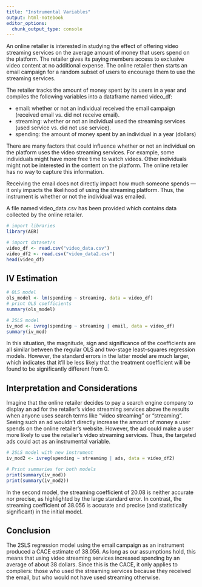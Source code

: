 ```yaml
---
title: "Instrumental Variables"
output: html-notebook
editor_options: 
  chunk_output_type: console
---
```


An online retailer is interested in studying the effect of offering video streaming services on the average amount of money that users spend on the platform. The retailer gives its paying members access to exclusive video content at no additional expense. The online retailer then starts an email campaign for a random subset of users to encourage them to use the streaming services.

The retailer tracks the amount of money spent by its users in a year and compiles the following variables into a dataframe named video_df:

- email: whether or not an individual received the email campaign (received email vs. did not receive email).
- streaming: whether or not an individual used the streaming services (used service vs. did not use service).
- spending: the amount of money spent by an individual in a year (dollars)

There are many factors that could influence whether or not an individual on the platform uses the video streaming services. For example, some individuals might have more free time to watch videos. Other individuals might not be interested in the content on the platform. The online retailer has no way to capture this information.

Receiving the email does not directly impact how much someone spends — it only impacts the likelihood of using the streaming platform. Thus, the instrument is whether or not the individual was emailed.

A file named video_data.csv has been provided which contains data collected by the online retailer.

```r
# import libraries
library(AER)

# import dataset/s
video_df <- read.csv("video_data.csv")
video_df2 <- read.csv("video_data2.csv")
head(video_df)
```

## IV Estimation

```r
# OLS model
ols_model <- lm(spending ~ streaming, data = video_df)
# print OLS coefficients
summary(ols_model)
```

```r
# 2SLS model
iv_mod <- ivreg(spending ~ streaming | email, data = video_df)
summary(iv_mod)
```

In this situation, the magnitude, sign and significance of the coefficients are all similar between the regular OLS and two-stage least-squares regression models. However, the standard errors in the latter model are much larger, which indicates that it'll be less likely that the treatment coefficient will be found to be significantly different from 0.

## Interpretation and Considerations

Imagine that the online retailer decides to pay a search engine company to display an ad for the retailer’s video streaming services above the results when anyone uses search terms like “video streaming” or “streaming”. Seeing such an ad wouldn’t directly increase the amount of money a user spends on the online retailer’s website. However, the ad could make a user more likely to use the retailer’s video streaming services. Thus, the targeted ads could act as an instrumental variable.

```r
# 2SLS model with new instrument
iv_mod2 <- ivreg(spending ~ streaming | ads, data = video_df2)
```

```r
# Print summaries for both models
print(summary(iv_mod))
print(summary(iv_mod2))
```

In the second model, the streaming coefficient of 20.08 is neither accurate nor precise, as highlighted by the large standard error. In contrast, the streaming coefficient of 38.056 is accurate and precise (and statistically significant) in the initial model.

## Conclusion

The 2SLS regression model using the email campaign as an instrument produced a CACE estimate of 38.056. As long as our assumptions hold, this means that using video streaming services increased spending by an average of about 38 dollars. Since this is the CACE, it only applies to compliers: those who used the streaming services because they received the email, but who would not have used streaming otherwise.

